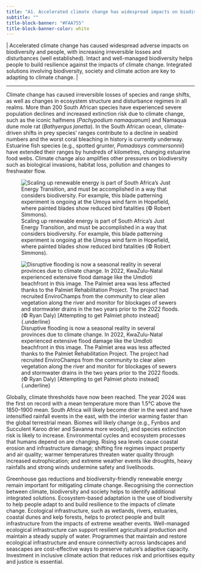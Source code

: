 ```yaml
---
title: "A1. Accelerated climate change has widespread impacts on biodiversity and people"
subtitle: ""
title-block-banner: "#FAA755"
title-block-banner-color: white
---
```


\| Accelerated climate change has caused widespread adverse impacts on biodiversity and people, with increasing irreversible losses and disturbances (well established). Intact and well-managed biodiversity helps people to build resilience against the impacts of climate change. Integrated solutions involving biodiversity, society and climate action are key to adapting to climate change. \|

------------------------------------------------------------------------

Climate change has caused irreversible losses of species and range shifts, as well as changes in ecosystem structure and disturbance regimes in all realms. More than 200 South African species have experienced severe population declines and increased extinction risk due to climate change, such as the iconic halfmens (*Pachypodium namaquanum*) and Namaqua dune mole rat (*Bathyergus janetta*). In the South African ocean, climate-driven shifts in prey species’ ranges contribute to a decline in seabird numbers and the worst coral bleaching in history is currently underway. Estuarine fish species (e.g., spotted grunter, *Pomadasys commersonnii*) have extended their ranges by hundreds of kilometres, changing estuarine food webs. Climate change also amplifies other pressures on biodiversity such as biological invasions, habitat loss, pollution and changes to freshwater flow.

::: {layout-ncol="2"}
![Scaling up renewable energy is part of South Africa’s Just Energy Transition, and must be accomplished in a way that considers biodiversity. For example, this blade patterning experiment is ongoing at the Umoya wind farm in Hopefield, where painted blades show reduced bird fatalities (© Robert Simmons).](imgs/15.%20Pg24_KMA1%20Patterned%20and%20un-painted%20blades,%20Hopefield%20(c)%20Simmons.png)

![Disruptive flooding is now a seasonal reality in several provinces due to climate change. In 2022, KwaZulu-Natal experienced extensive flood damage like the Umdloti beachfront in this image. The Palmiet area was less affected thanks to the Palmiet Rehabilitation Project. The project had recruited EnviroChamps from the community to clear alien vegetation along the river and monitor for blockages of sewers and stormwater drains in the two years prior to the 2022 floods. (© Ryan Daly) \[Attempting to get Palmiet photo instead\] {.underline}](imgs/16.%20Pg24_KMA1_KZN_Flood_4_IMG_8757_(c)%20Ryan%20Daly.png)
:::

Globally, climate thresholds have now been reached. The year 2024 was the first on record with a mean temperature more than 1.5°C above the 1850–1900 mean. South Africa will likely become drier in the west and have intensified rainfall events in the east, with the interior warming faster than the global terrestrial mean. Biomes will likely change (e.g., Fynbos and Succulent Karoo drier and Savanna more woody), and species extinction risk is likely to increase. Environmental cycles and ecosystem processes that humans depend on are changing. Rising sea levels cause coastal erosion and infrastructure damage; shifting fire regimes impact property and air quality; warmer temperatures threaten water quality through increased eutrophication; and extreme weather events like droughts, heavy rainfalls and strong winds undermine safety and livelihoods.

Greenhouse gas reductions and biodiversity-friendly renewable energy remain important for mitigating climate change. Recognising the connection between climate, biodiversity and society helps to identify additional integrated solutions. Ecosystem-based adaptation is the use of biodiversity to help people adapt to and build resilience to the impacts of climate change. Ecological infrastructure, such as wetlands, rivers, estuaries, coastal dunes and kelp forests, helps to protect people and built infrastructure from the impacts of extreme weather events. Well-managed ecological infrastructure can support resilient agricultural production and maintain a steady supply of water. Programmes that maintain and restore ecological infrastructure and ensure connectivity across landscapes and seascapes are cost-effective ways to preserve nature’s adaptive capacity. Investment in inclusive climate action that reduces risk and prioritises equity and justice is essential.
